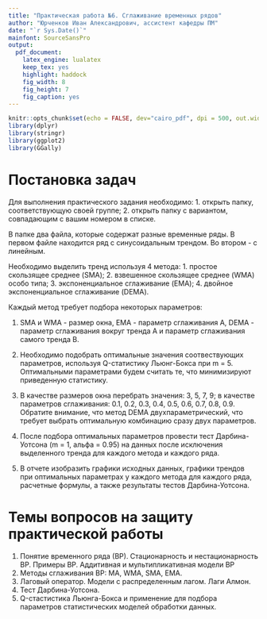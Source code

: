 ```yaml
---
title: "Практическая работа №6. Сглаживание временных рядов"
author: "Юрченков Иван Александрович, ассистент кафедры ПМ"
date: "`r Sys.Date()`"
mainfont: SourceSansPro
output:
  pdf_document: 
    latex_engine: lualatex
    keep_tex: yes
    highlight: haddock
    fig_width: 8
    fig_height: 7
    fig_caption: yes
---
```



```r
knitr::opts_chunk$set(echo = FALSE, dev="cairo_pdf", dpi = 500, out.width="60%", fig.align='center')
library(dplyr)
library(stringr)
library(ggplot2)
library(GGally)
```

# **Постановка задач**

Для выполнения практического задания необходимо:
    1. открыть папку, соответствующую своей группе;
    2. открыть папку с вариантом, совпадающим с вашим номером в списке.

В папке два файла, которые содержат разные временные ряды. В первом файле находится ряд с синусоидальным трендом. Во втором - с линейным.

Необходимо выделить тренд используя 4 метода:
    1. простое скользящее среднее (SMA);
    2. взвешенное скользящее среднее (WMA) особо типа;
    3. экспоненциальное сглаживание (EMA);
    4. двойное экспоненциальное сглаживание (DEMA).

Каждый метод требует подбора некоторых параметров:

1. SMA и WMA - размер окна, EMA - параметр сглаживания A, DEMA - параметр сглаживания вокруг тренда A и параметр сглаживания самого тренда B.

2. Необходимо подобрать оптимальные значения соотвествующих параметров, используя Q-статистику Льюнг-Бокса при m = 5. Оптимальными параметрами будем считать те, что минимизируют приведенную статистику.

3. В качестве размеров окна перебрать значения: 3, 5, 7, 9; в качестве параметров сглаживания: 0.1, 0.2, 0.3, 0.4, 0.5, 0.6, 0.7, 0.8, 0.9. Обратите внимание, что метод DEMA двухпараметрический, что требует выбрать оптимальную комбинацию сразу двух параметров.

4. После подбора оптимальных параметров провести тест Дарбина-Уотсона (m = 1, альфа = 0.95) на данных после исключения выделенного тренда для каждого метода и каждого ряда.

5. В отчете изобразить графики исходных данных, графики трендов при оптимальных параметрах у каждого метода для каждого ряда, расчетные формулы, а также результаты тестов Дарбина-Уотсона.



# **Темы вопросов на защиту практической работы**


1. Понятие временного ряда (ВР). Стационарность и нестационарность ВР. Примеры ВР. Аддитивная и мультипликативная модели ВР
2. Методы сглаживания ВР: MA, WMA, SMA, EMA. 
3. Лаговый оператор. Модели с распределенным лагом. Лаги Алмон.
4. Тест Дарбина-Уотсона.
5. Q-стастистика Льюнга-Бокса и применение для подбора параметров статистических моделей обработки данных.